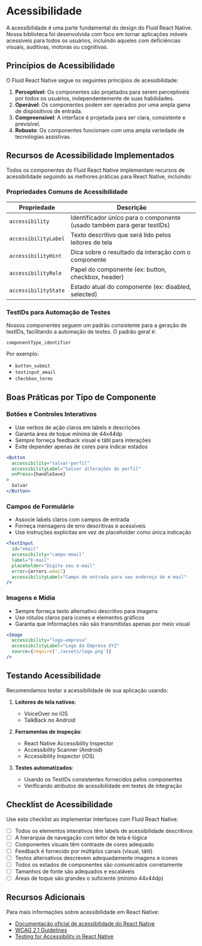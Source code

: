 # Acessibilidade

A acessibilidade é uma parte fundamental do design do Fluid React Native. Nossa biblioteca foi desenvolvida com foco em tornar aplicações móveis acessíveis para todos os usuários, incluindo aqueles com deficiências visuais, auditivas, motoras ou cognitivas.

## Princípios de Acessibilidade

O Fluid React Native segue os seguintes princípios de acessibilidade:

1. **Perceptível**: Os componentes são projetados para serem perceptíveis por todos os usuários, independentemente de suas habilidades.
2. **Operável**: Os componentes podem ser operados por uma ampla gama de dispositivos de entrada.
3. **Compreensível**: A interface é projetada para ser clara, consistente e previsível.
4. **Robusto**: Os componentes funcionam com uma ampla variedade de tecnologias assistivas.

## Recursos de Acessibilidade Implementados

Todos os componentes do Fluid React Native implementam recursos de acessibilidade seguindo as melhores práticas para React Native, incluindo:

### Propriedades Comuns de Acessibilidade

| Propriedade | Descrição |
|-------------|-----------|
| `accessibility` | Identificador único para o componente (usado também para gerar testIDs) |
| `accessibilityLabel` | Texto descritivo que será lido pelos leitores de tela |
| `accessibilityHint` | Dica sobre o resultado da interação com o componente |
| `accessibilityRole` | Papel do componente (ex: button, checkbox, header) |
| `accessibilityState` | Estado atual do componente (ex: disabled, selected) |

### TestIDs para Automação de Testes

Nossos componentes seguem um padrão consistente para a geração de testIDs, facilitando a automação de testes. O padrão geral é:

```
componentType_identifier
```

Por exemplo:
- `button_submit`
- `textinput_email`
- `checkbox_terms`

## Boas Práticas por Tipo de Componente

### Botões e Controles Interativos

- Use verbos de ação claros em labels e descrições
- Garanta área de toque mínima de 44x44dp
- Sempre forneça feedback visual e tátil para interações
- Evite depender apenas de cores para indicar estados

```jsx
<Button 
  accessibility="salvar-perfil"
  accessibilityLabel="Salvar alterações do perfil"
  onPress={handleSave}
>
  Salvar
</Button>
```

### Campos de Formulário

- Associe labels claros com campos de entrada
- Forneça mensagens de erro descritivas e acessíveis
- Use instruções explícitas em vez de placeholder como única indicação

```jsx
<TextInput
  id="email"
  accessibility="campo-email"
  label="E-mail"
  placeholder="Digite seu e-mail"
  error={errors.email}
  accessibilityLabel="Campo de entrada para seu endereço de e-mail"
/>
```

### Imagens e Mídia

- Sempre forneça texto alternativo descritivo para imagens
- Use rótulos claros para ícones e elementos gráficos
- Garanta que informações não são transmitidas apenas por meio visual

```jsx
<Image
  accessibility="logo-empresa"
  accessibilityLabel="Logo da Empresa XYZ"
  source={require('./assets/logo.png')}
/>
```

## Testando Acessibilidade

Recomendamos testar a acessibilidade de sua aplicação usando:

1. **Leitores de tela nativos**:
   - VoiceOver no iOS
   - TalkBack no Android

2. **Ferramentas de inspeção**:
   - React Native Accessibility Inspector
   - Accessibility Scanner (Android)
   - Accessibility Inspector (iOS)

3. **Testes automatizados**:
   - Usando os TestIDs consistentes fornecidos pelos componentes
   - Verificando atributos de acessibilidade em testes de integração

## Checklist de Acessibilidade

Use esta checklist ao implementar interfaces com Fluid React Native:

- [ ] Todos os elementos interativos têm labels de acessibilidade descritivos
- [ ] A hierarquia de navegação com leitor de tela é lógica
- [ ] Componentes visuais têm contraste de cores adequado
- [ ] Feedback é fornecido por múltiplos canais (visual, tátil)
- [ ] Textos alternativos descrevem adequadamente imagens e ícones
- [ ] Todos os estados de componentes são comunicados corretamente
- [ ] Tamanhos de fonte são adequados e escaláveis
- [ ] Áreas de toque são grandes o suficiente (mínimo 44x44dp)

## Recursos Adicionais

Para mais informações sobre acessibilidade em React Native:

- [Documentação oficial de acessibilidade do React Native](https://reactnative.dev/docs/accessibility)
- [WCAG 2.1 Guidelines](https://www.w3.org/TR/WCAG21/)
- [Testing for Accessibility in React Native](https://formidable.com/blog/2019/react-native-accessibility/) 